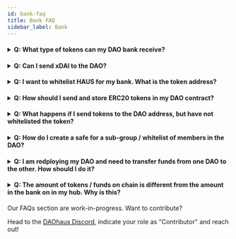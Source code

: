```yaml
---
id: bank-faq
title: Bank FAQ
sidebar_label: Bank
---
```


<h4><details>
  <summary>Q: What type of tokens can my DAO bank receive?</summary>
  
<p>&nbsp;</p>
  
A: Your DAOs bank can receive ERC-20 tokens, where minions can accept both ERC-20s and ERC-721 NFTs.
  
  </details></h4>
  
  <h4><details>
  <summary>Q: Can I send xDAI to the DAO?</summary>
  
<p>&nbsp;</p>
  
A: The DAO cannot accept xDAI and it should normally revert the transaction when you are sending it.

Please do not send xDAI to your DAO.

  </details></h4>
  
   <h4><details>
  <summary>Q: I want to whitelist HAUS for my bank. What is the token address?</summary>
  
<p>&nbsp;</p>
  
A: 0xb0C5f3100A4d9d9532a4CfD68c55F1AE8da987Eb
  
  </details></h4>
  
<h4><details>
  <summary>Q: How should I send and store ERC20 tokens in my DAO contract?</summary>
  
<p>&nbsp;</p>
  
A: You should whitelist the tokens via a Whitelist proposal and click on "Sync" on the treasury page. After that when you send the tokens to your DAO address, the 
   tokens should appear in the bank.
  
  </details></h4>
  
  <h4><details>
  <summary>Q: What happens if I send tokens to the DAO address, but have not whitelisted the token?</summary>

<p>&nbsp;</p>
  
A: The token will be owned by the contract, but not show up on your treasury.
  
  </details></h4>

<h4>
  <details>
  <summary>Q: How do I create a safe for a sub-group / whitelist of members in the DAO?</summary>

<p>&nbsp;</p>
  
A: You can create a Gnosis safe with the whitelisted members as the owners of the safe.
  
  </details>
</h4> 
 
 <h4><details>
  <summary>Q: I am redploying my DAO and need to transfer funds from one DAO to the other. How should I do it?</summary>
  
<p>&nbsp;</p>
  
A: Do not send the funds directly to the DAO address.

The first approach is to claim the balances from the old DAO and provide tribute in the new DAO to deposit the funds.

The second approach is to transfer funds to a Minion and use the Minion to send the funds.

Do not send funds to your new DAO address via a funding proposal as the contract is merely updating the internal balances, which members or minions should ideally withdraw later on. Your funds will be lost.

  </details></h4>
  
   <h4><details>
  <summary>Q: The amount of tokens / funds on chain is different from the amount in the bank on in my hub. Why is this?</summary>
  
<p>&nbsp;</p>
  
A: As the contract holds different internal balances and proposal escrows, the amounts showing up on the bank and contract may differ. 
  
  </details></h4>

Our FAQs section are work-in-progress. Want to contribute?

Head to the [DAOhaus Discord](https://discord.gg/bUd7HqMx), indicate your role as "Contributor" and reach out!

